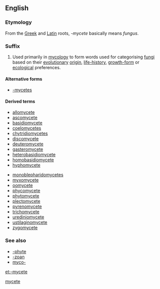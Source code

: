 ==English==

===Etymology===
From the [[Greek]] and [[Latin]] roots, ''-mycete'' basically means ''fungus''.

===Suffix===
{{head|en|suffixes}}

# {{context|biology|lang=en}} Used primarily in [[mycology]] to form words used for categorising [[fungi]] based on their [[evolutionary]] [[origin]], [[life-history]], [[growth-form]] or [[ecological]] preferences.

====Alternative forms====
*[[-mycetes]]

====Derived terms====
{{rel-top|terms with suffix ''-mycete''}}
* [[allomycete]]
* [[ascomycete]]
* [[basidiomycete]]
* [[coelomycetes]]
* [[chytridiomycetes]]
* [[discomycete]]
* [[deuteromycete]]
* [[gasteromycete]]
* [[heterobasidiomycete]]
* [[homobasidiomycete]]
* [[hyphomycete]]
{{rel-mid}}
* [[monoblepharidomycetes]]
* [[myxomycete]]
* [[oomycete]]
* [[phycomycete]]
* [[phytomycete]]
* [[plectomycete]]
* [[pyrenomycete]]
* [[trichomycete]]
* [[urediniomycete]]
* [[ustilaginomycete]]
* [[zygomycete]]
{{rel-bottom}}

===See also===
* [[-phyte]]
* [[-zoan]]
* [[myco-]]

[[Category:English suffixes|mycete]]

[[et:-mycete]]